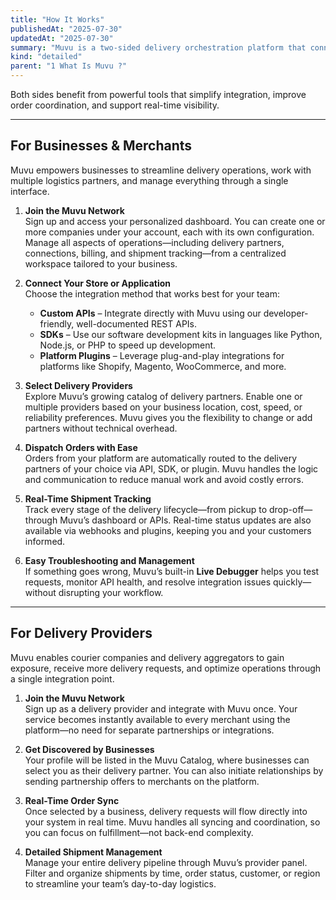 ```yaml
---
title: "How It Works"
publishedAt: "2025-07-30"
updatedAt: "2025-07-30"
summary: "Muvu is a two-sided delivery orchestration platform that connects businesses—such as e-commerce stores and restaurants—with delivery providers including couriers, aggregators, and logistics companies."
kind: "detailed"
parent: "1 What Is Muvu ?"
---
```

Both sides benefit from powerful tools that simplify integration, improve order coordination, and support real-time visibility.

---

## For Businesses & Merchants

Muvu empowers businesses to streamline delivery operations, work with multiple logistics partners, and manage everything through a single interface.

1. **Join the Muvu Network**  
   Sign up and access your personalized dashboard. You can create one or more companies under your account, each with its own configuration. Manage all aspects of operations—including delivery partners, connections, billing, and shipment tracking—from a centralized workspace tailored to your business.

2. **Connect Your Store or Application**  
   Choose the integration method that works best for your team:
   - **Custom APIs** – Integrate directly with Muvu using our developer-friendly, well-documented REST APIs.  
   - **SDKs** – Use our software development kits in languages like Python, Node.js, or PHP to speed up development.  
   - **Platform Plugins** – Leverage plug-and-play integrations for platforms like Shopify, Magento, WooCommerce, and more.

3. **Select Delivery Providers**  
   Explore Muvu’s growing catalog of delivery partners. Enable one or multiple providers based on your business location, cost, speed, or reliability preferences. Muvu gives you the flexibility to change or add partners without technical overhead.

4. **Dispatch Orders with Ease**  
   Orders from your platform are automatically routed to the delivery partners of your choice via API, SDK, or plugin. Muvu handles the logic and communication to reduce manual work and avoid costly errors.

5. **Real-Time Shipment Tracking**  
   Track every stage of the delivery lifecycle—from pickup to drop-off—through Muvu’s dashboard or APIs. Real-time status updates are also available via webhooks and plugins, keeping you and your customers informed.

6. **Easy Troubleshooting and Management**  
   If something goes wrong, Muvu’s built-in **Live Debugger** helps you test requests, monitor API health, and resolve integration issues quickly—without disrupting your workflow.

---

## For Delivery Providers

Muvu enables courier companies and delivery aggregators to gain exposure, receive more delivery requests, and optimize operations through a single integration point.

1. **Join the Muvu Network**  
   Sign up as a delivery provider and integrate with Muvu once. Your service becomes instantly available to every merchant using the platform—no need for separate partnerships or integrations.

2. **Get Discovered by Businesses**  
   Your profile will be listed in the Muvu Catalog, where businesses can select you as their delivery partner. You can also initiate relationships by sending partnership offers to merchants on the platform.

3. **Real-Time Order Sync**  
   Once selected by a business, delivery requests will flow directly into your system in real time. Muvu handles all syncing and coordination, so you can focus on fulfillment—not back-end complexity.

4. **Detailed Shipment Management**  
   Manage your entire delivery pipeline through Muvu’s provider panel. Filter and organize shipments by time, order status, customer, or region to streamline your team’s day-to-day logistics.


